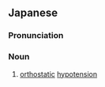 ==Japanese==
{{ja-kanjitab|き|りつ|せい|てい|けつ|あつ}}

===Pronunciation===
{{ja-pron|きりつせい ていけつあつ|y=on}}

===Noun===
{{ja-noun|きりつせい ていけつあつ}}

# [[orthostatic]] [[hypotension]]